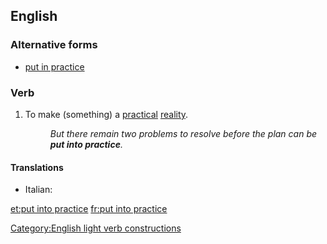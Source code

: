 ==English==

===Alternative forms===
* [[put in practice]]

===Verb===
{{en-verb|head=[[put]] [[into]] [[practice]]|puts into practice|putting into practice|put into practice}}

# {{context|transitive|idiomatic|lang=en}} To make (something) a [[practical]] [[reality]].
#: ''But there remain two problems to resolve before the plan can be '''put into practice'''.''

====Translations====
{{trans-top|make something a practical reality}}
* Italian: {{t|it|mettere in pratica}}
{{trans-mid}}
{{trans-bottom}}

[[Category:English light verb constructions]]
[[et:put into practice]]
[[fr:put into practice]]